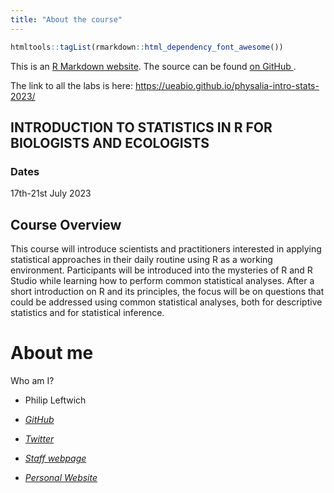 ```yaml
---
title: "About the course"
---
```


```r
htmltools::tagList(rmarkdown::html_dependency_font_awesome())
```


This is an [R Markdown website](http://rmarkdown.rstudio.com/rmarkdown_websites.html). 
The source can be found [on GitHub <i class="fa fa-github"></i>](https://github.com/UEABIO/physalia-intro-stats-2023.git).

The link to all the labs is here: <https://ueabio.github.io/physalia-intro-stats-2023/>


## INTRODUCTION TO STATISTICS IN R FOR BIOLOGISTS AND ECOLOGISTS

### Dates

17th-21st July 2023

## Course Overview
This course will introduce scientists and practitioners interested in applying statistical approaches in their daily routine using R as a working environment. Participants will be introduced into the mysteries of R and R Studio while learning how to perform common statistical analyses. After a short introduction on R and its principles, the focus will be on questions that could be addressed using common statistical analyses, both for descriptive statistics and for statistical inference.

# About me

Who am I?

  * Philip Leftwich
  * <a href = "https://github.com/Philip-Leftwich"><i class="fa fa-github"> GitHub</i></a>
  * <a href = "https://twitter.com/PhilipLeftwich"><i class="fa fa-twitter"> Twitter</i></a>
  
  * <a href = "https://research-portal.uea.ac.uk/en/persons/philip-leftwich"><i class="fa fa-home"> Staff webpage</i></a>
  * <a href = "https://philip-leftwich.github.io/"><i class="fa fa-home"> Personal Website</i></a>




